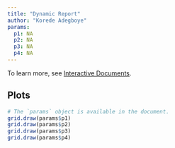 ```yaml
---
title: "Dynamic Report"
author: "Korede Adegboye"
params:
  p1: NA
  p2: NA
  p3: NA
  p4: NA
---
```



To learn more, see [Interactive Documents](http://rmarkdown.rstudio.com/authoring_shiny.html).

## Plots
```r
# The `params` object is available in the document.
grid.draw(params$p1)
grid.draw(params$p2)
grid.draw(params$p3)
grid.draw(params$p4)

```




